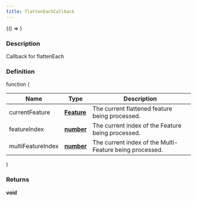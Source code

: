 ```yaml
---
title: flattenEachCallback
---
```



<!-- Expose turf as global var for experimenting in the browser console -->

<BrowserOnly>{() => <WindowTurfGlobal turf={turf} />}</BrowserOnly>

### Description

Callback for flattenEach

### Definition

function (

| Name              | Type                                                                                            | Description                                             |
| ----------------- | ----------------------------------------------------------------------------------------------- | ------------------------------------------------------- |
| currentFeature    | **[Feature](https://tools.ietf.org/html/rfc7946#section-3.2)**                                  | The current flattened feature being processed.          |
| featureIndex      | **[number](https://developer.mozilla.org/docs/Web/JavaScript/Reference/Global_Objects/Number)** | The current index of the Feature being processed.       |
| multiFeatureIndex | **[number](https://developer.mozilla.org/docs/Web/JavaScript/Reference/Global_Objects/Number)** | The current index of the Multi-Feature being processed. |

)

### Returns

**void**
